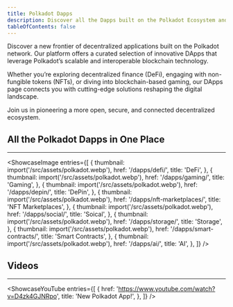 ```yaml
---
title: Polkadot Dapps
description: Discover all the Dapps built on the Polkadot Ecosystem and explore the new frontier of decentralized applications.
tableOfContents: false
---
```






Discover a new frontier of decentralized applications built on the Polkadot network. 
Our platform offers a curated selection of innovative DApps that leverage Polkadot’s scalable and interoperable blockchain technology. 

Whether you’re exploring decentralized finance (DeFi), engaging with non-fungible tokens (NFTs), or diving into blockchain-based gaming, our DApps page connects you with cutting-edge solutions reshaping the digital landscape. 

Join us in pioneering a more open, secure, and connected decentralized ecosystem.

## All the Polkadot Dapps in One Place
----------------
<ShowcaseImage
  entries={[
    {
      thumbnail: import('/src/assets/polkadot.webp'),
      href: '/dapps/defi/',
      title: 'DeFi',
      },
    {
      thumbnail: import('/src/assets/polkadot.webp'),
      href: '/dapps/gaming/',
      title: 'Gaming',
      },
    {
      thumbnail: import('/src/assets/polkadot.webp'),
      href: '/dapps/depin/',
      title: 'DePin',
      },
    {
      thumbnail: import('/src/assets/polkadot.webp'),
      href: '/dapps/nft-marketplaces/',
      title: 'NFT Marketplaces',
      },
    {
      thumbnail: import('/src/assets/polkadot.webp'),
      href: '/dapps/social/',
      title: 'Soical',
      }, 
    {
      thumbnail: import('/src/assets/polkadot.webp'),
      href: '/dapps/storage/',
      title: 'Storage',
      },
    {
      thumbnail: import('/src/assets/polkadot.webp'),
      href: '/dapps/smart-contracts/',
      title: 'Smart Contracts',
      },
    {
      thumbnail: import('/src/assets/polkadot.webp'),
      href: '/dapps/ai/',
      title: 'AI',
      },
  ]}
/>


## Videos
----------------
<ShowcaseYouTube
  entries={[
    {
      href: 'https://www.youtube.com/watch?v=D4zk4GJNRpo',
      title: 'New Polkadot App!',
    },
  ]}
/>
